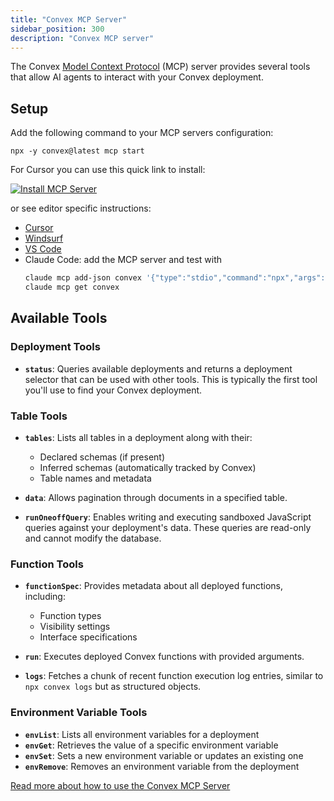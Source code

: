 ```yaml
---
title: "Convex MCP Server"
sidebar_position: 300
description: "Convex MCP server"
---
```


The Convex
[Model Context Protocol](https://docs.cursor.com/context/model-context-protocol)
(MCP) server provides several tools that allow AI agents to interact with your
Convex deployment.

## Setup

Add the following command to your MCP servers configuration:

`npx -y convex@latest mcp start`

For Cursor you can use this quick link to install:

[![Install MCP Server](https://cursor.com/deeplink/mcp-install-dark.svg)](https://cursor.com/en/install-mcp?name=convex&config=eyJjb21tYW5kIjoibnB4IC15IGNvbnZleEBsYXRlc3QgbWNwIHN0YXJ0In0%3D)

or see editor specific instructions:

- [Cursor](/ai/using-cursor.mdx#setup-the-convex-mcp-server)
- [Windsurf](/ai/using-windsurf.mdx#setup-the-convex-mcp-server)
- [VS Code](/ai/using-github-copilot.mdx#setup-the-convex-mcp-server)
- Claude Code: add the MCP server and test with
  ```bash
  claude mcp add-json convex '{"type":"stdio","command":"npx","args":["convex","mcp","start"]}'
  claude mcp get convex
  ```

## Available Tools

### Deployment Tools

- **`status`**: Queries available deployments and returns a deployment selector
  that can be used with other tools. This is typically the first tool you'll use
  to find your Convex deployment.

### Table Tools

- **`tables`**: Lists all tables in a deployment along with their:

  - Declared schemas (if present)
  - Inferred schemas (automatically tracked by Convex)
  - Table names and metadata

- **`data`**: Allows pagination through documents in a specified table.

- **`runOneoffQuery`**: Enables writing and executing sandboxed JavaScript
  queries against your deployment's data. These queries are read-only and cannot
  modify the database.

### Function Tools

- **`functionSpec`**: Provides metadata about all deployed functions, including:

  - Function types
  - Visibility settings
  - Interface specifications

- **`run`**: Executes deployed Convex functions with provided arguments.

- **`logs`**: Fetches a chunk of recent function execution log entries, similar
  to `npx convex logs` but as structured objects.

### Environment Variable Tools

- **`envList`**: Lists all environment variables for a deployment
- **`envGet`**: Retrieves the value of a specific environment variable
- **`envSet`**: Sets a new environment variable or updates an existing one
- **`envRemove`**: Removes an environment variable from the deployment

[Read more about how to use the Convex MCP Server](https://stack.convex.dev/convex-mcp-server)
